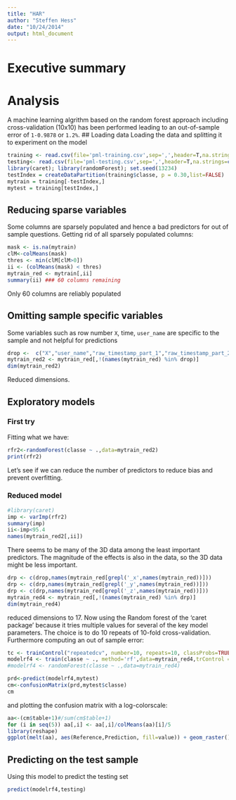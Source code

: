 ```yaml
---
title: "HAR"
author: "Steffen Hess"
date: "10/24/2014"
output: html_document
---
```




# Executive summary
# Analysis
A machine learning algrithm based on the random forest approach including cross-validation (10x10) has been performed leading to an out-of-sample error of `1-0.9878` or `1.2%`.
## Loading data
Loading the data and splitting it to experiment on the model
```r
training <- read.csv(file='pml-training.csv',sep=',',header=T,na.strings=c("NA","NaN", "#DIV/0!"))
testing<- read.csv(file='pml-testing.csv',sep=',',header=T,na.strings=c("NA","NaN", "#DIV/0!"))
library(caret); library(randomForest); set.seed(13234)
testIndex = createDataPartition(training$classe, p = 0.30,list=FALSE)
mytrain = training[-testIndex,]
mytest = training[testIndex,]
```

## Reducing sparse variables
Some columns are sparsely populated and hence a bad predictors for out of sample questions. Getting rid of all sparsely populated columns:
```r
mask <- is.na(mytrain)
clM<-colMeans(mask)
thres <- min(clM[clM>0])
ii <- (colMeans(mask) < thres)
mytrain_red <- mytrain[,ii]
summary(ii) ### 60 columns remaining
```
Only 60 columns are reliably populated
  
## Omitting sample specific variables
Some variables such as row number `X`, time, `user_name` are specific to the sample and not helpful for predictions
```r
drop <-  c("X","user_name","raw_timestamp_part_1","raw_timestamp_part_2","cvtd_timestamp" ,"new_window","num_window")
mytrain_red2 <- mytrain_red[,!(names(mytrain_red) %in% drop)]
dim(mytrain_red2)
```
Reduced dimensions.

## Exploratory models
### First try
Fitting what we have:
```r
rfr2<-randomForest(classe ~ .,data=mytrain_red2)
print(rfr2)
```
Let's see if we can reduce the number of predictors to reduce bias and prevent overfitting.

### Reduced model
```r
#library(caret)
imp <- varImp(rfr2)
summary(imp)
ii<-imp<95.4
names(mytrain_red2[,ii])
```
There seems to be many of the 3D data among the least important predictors. The magnitude of the effects is also in the data, so the 3D data might be less important.

```r
drp <- c(drop,names(mytrain_red[grepl('_x',names(mytrain_red))]))
drp <- c(drp,names(mytrain_red[grepl('_y',names(mytrain_red))]))
drp <- c(drp,names(mytrain_red[grepl('_z',names(mytrain_red))]))
mytrain_red4 <- mytrain_red[,!(names(mytrain_red) %in% drp)]
dim(mytrain_red4)
```
reduced dimensions to 17. Now using the Random forest of the 'caret package' because it tries multiple values for several of the key model parameters. The choice is to do 10 repeats of 10-fold cross-validation. Furthermore computing an out of sample error:
```r
tc <- trainControl("repeatedcv", number=10, repeats=10, classProbs=TRUE, savePred=T) 
modelrf4 <- train(classe ~ ., method='rf',data=mytrain_red4,trControl = tc)
#modelrf4 <- randomForest(classe ~ .,data=mytrain_red4)

prd<-predict(modelrf4,mytest)
cm<-confusionMatrix(prd,mytest$classe)
cm
```
and plotting the confusion matrix with a log-colorscale:
```r
aa<-(cm$table+1)#/sum(cm$table+1)
for (i in seq(5)) aa[,i] <- aa[,i]/colMeans(aa)[i]/5
library(reshape)
ggplot(melt(aa), aes(Reference,Prediction, fill=value)) + geom_raster()+ scale_fill_gradient( trans = 'log',name="log(Pr)")
```

## Predicting on the test sample
Using this model to predict the testing set
```r
predict(modelrf4,testing)
```

